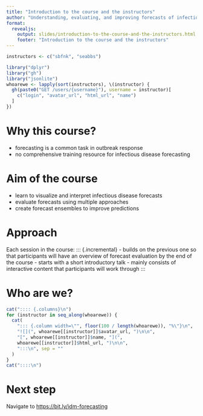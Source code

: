 ```yaml
---
title: "Introduction to the course and the instructors"
author: "Understanding, evaluating, and improving forecasts of infectious disease burden"
format:
  revealjs:
    output: slides/introduction-to-the-course-and-the-instructors.html
    footer: "Introduction to the course and the instructors"
---
```


```r
instructors <- c("sbfnk", "seabbs")
```

```r
library("dplyr")
library("gh")
library("jsonlite")
whoarewe <- lapply(sort(instructors), \(instructor) {
  gh(paste0("GET /users/{username}"), username = instructor)[
    c("login", "avatar_url", "html_url", "name")
  ]
})
```

# Why this course?

::: {.incremental}
- forecasting is a common task in outbreak response
- no comprehensive training resource for infectious disease forecasting
:::

# Aim of the course

::: {.incremental}
- learn to visualize and interpret infectious disease forecasts
- evaluate forecasts using multiple approaches
- create forecast ensembles to improve predictions
:::

# Approach

Each session in the course:
::: {.incremental}
- builds on the previous one so that participants will have an overview of forecast evaluation by the end of the course
- starts with a short introductory talk
- mainly consists of interactive content that participants will work through
:::

# Who are we?

```r
cat(":::: {.columns}\n")
for (instructor in seq_along(whoarewe)) {
  cat(
    "::: {.column width=\"", floor(100 / length(whoarewe)), "%\"}\n",
    "![](", whoarewe[[instructor]]$avatar_url, ")\n\n",
    "[", whoarewe[[instructor]]$name, "](",
    whoarewe[[instructor]]$html_url, ")\n\n",
    ":::\n", sep = ""
  )
}
cat("::::\n")
```

# Next step

Navigate to <https://bit.ly/idm-forecasting>
